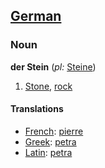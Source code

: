 ==[[German]]==
===Noun===
'''der Stein''' (''pl:'' [[Steine]])

#[[Stone]], [[rock]]

====Translations====

*[[French]]: [[pierre]]
*[[Greek]]: [[petra]]
*[[Latin]]: [[petra]]